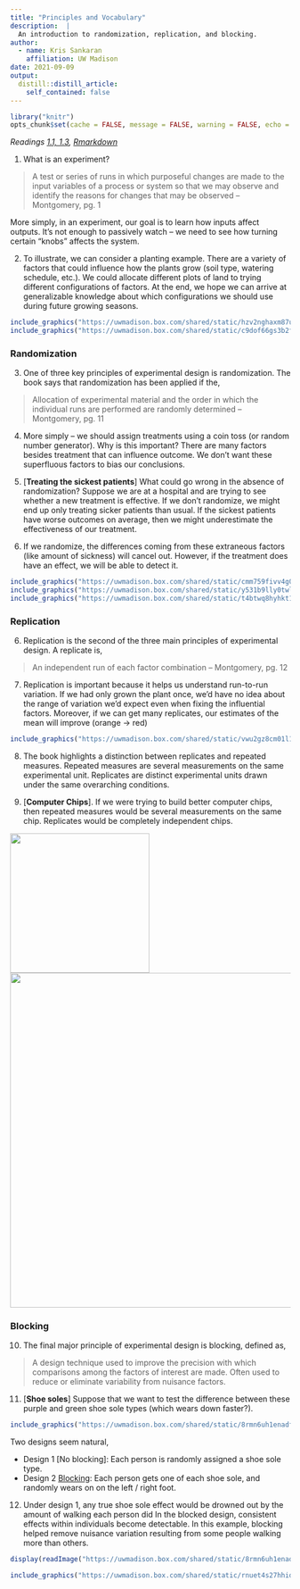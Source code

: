 ```yaml
---
title: "Principles and Vocabulary"
description:  | 
  An introduction to randomization, replication, and blocking.
author:
  - name: Kris Sankaran
    affiliation: UW Madison
date: 2021-09-09
output:
  distill::distill_article:
    self_contained: false
---
```


```r
library("knitr")
opts_chunk$set(cache = FALSE, message = FALSE, warning = FALSE, echo = FALSE, out.width = "500px")
```

_Readings [1.1, 1.3](https://www.wiley.com/en-us/Design+and+Analysis+of+Experiments%2C+10th+Edition-p-9781119492443#content-section), [Rmarkdown](https://github.com/krisrs1128/stat424_f21/blob/master/_posts/2021-08-02-week1-1/week1-1.Rmd)_ 

1. What is an experiment?

>  A test or series of runs in which purposeful changes are made to the input
variables of a process or system so that we may observe and identify the reasons
for changes that may be observed -- Montgomery, pg. 1

More simply, in an experiment, our goal is to learn how inputs affect outputs. It's not enough to passively watch -- we need to see how turning certain "knobs" affects the system.

2. To illustrate, we can consider a planting example. There are a variety of
factors that could influence how the plants grow (soil type, watering schedule,
etc.). We could allocate different plots of land to trying different
configurations of factors. At the end, we hope we can arrive at generalizable
knowledge about which configurations we should use during future growing
seasons.

```r
include_graphics("https://uwmadison.box.com/shared/static/hzv2nghaxm87u7s0awfqttmsh2k3963h.png")
include_graphics("https://uwmadison.box.com/shared/static/c9dof66gs3b2fwp3rhx353e6tpojhqdn.png")
```

### Randomization

3. One of three key principles of experimental design is randomization. The book
says that randomization has been applied if the,

> Allocation of experimental material and the order in which the individual runs are performed are randomly determined -- Montgomery, pg. 11

4. More simply -- we should assign treatments using a coin toss (or random
number generator). Why is this important? There are many factors besides
treatment that can influence outcome. We don’t want these superfluous factors to
bias our conclusions.

5. [**Treating the sickest patients**] What could go wrong in the absence of
randomization? Suppose we are at a hospital and are trying to see whether a new
treatment is effective. If we don’t randomize, we might end up only treating
sicker patients than usual. If the sickest patients have worse outcomes on
average, then we might underestimate the effectiveness of our treatment.

6. If we randomize, the differences coming from these extraneous factors (like
amount of sickness) will cancel out. However, if the treatment does have an
effect, we will be able to detect it.

```r
include_graphics("https://uwmadison.box.com/shared/static/cmm759fivv4g0xsg85k25b1cq32zn7gp.png")
include_graphics("https://uwmadison.box.com/shared/static/y531b9lly0twl9i987978dqp8kwzfze5.png")
include_graphics("https://uwmadison.box.com/shared/static/t4btwq8hyhkt14kcn0p2o8rwzg2magqa.png")
```

### Replication

6. Replication is the second of the three main principles of experimental design. A replicate is,

> An independent run of each factor combination -- Montgomery, pg. 12

7. Replication is important because it helps us understand run-to-run variation.
If we had only grown the plant once, we’d have no idea about the range of
variation we'd expect even when fixing the influential factors. Moreover, if we
can get many replicates, our estimates of the mean will improve (orange -> red)

```r
include_graphics("https://uwmadison.box.com/shared/static/vwu2gz8cm01l1fa2u3vc5fha8rsvxycx.png")
```

8. The book highlights a distinction between replicates and repeated measures.
Repeated measures are several measurements on the same experimental unit.
Replicates are distinct experimental units drawn under the same overarching
conditions.

9. [**Computer Chips**]. If we were trying to build better computer chips, then
repeated measures would be several measurements on the same chip. Replicates
would be completely independent chips.

<div class "layout-chunk" data-layout="l-body side">
<img src="https://uwmadison.box.com/shared/static/rqu00u66f4szo40wfevwmesslkniz2d6.png" width="250"/>
<img src="https://uwmadison.box.com/shared/static/inwjp3ntywaoim7vs88wehl6m73wu3pb.png" width="600"/>
</div>


### Blocking

10. The final major principle of experimental design is blocking, defined as,

> A design technique used to improve the precision with which comparisons among
the factors of interest are made. Often used to reduce or eliminate variability
from nuisance factors.

11. [**Shoe soles**] Suppose that we want to test the difference between these
purple and green shoe sole types (which wears down faster?).

```r
include_graphics("https://uwmadison.box.com/shared/static/8rmn6uh1enadfmfriq646bjvr3q5hx0w.png")
```

Two designs seem natural,

* Design 1 [No blocking]: Each person is randomly assigned a shoe sole type.
* Design 2 [Blocking]: Each person gets one of each shoe sole, and randomly
wears on on the left / right foot.

12. Under design 1, any true shoe sole effect would be drowned out by the amount
of walking each person did In the blocked design, consistent effects within
individuals become detectable. In this example, blocking helped remove nuisance
variation resulting from some people walking more than others.

```r
display(readImage("https://uwmadison.box.com/shared/static/8rmn6uh1enadfmfriq646bjvr3q5hx0w.png"))
```

```r
include_graphics("https://uwmadison.box.com/shared/static/rnuet4s27hhidnxde2ys5n3taw9ygjhy.png")
```